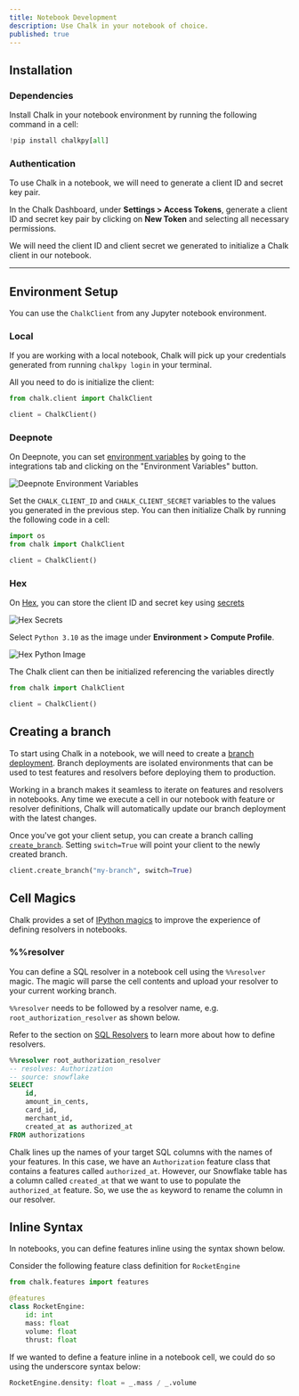 ```yaml
---
title: Notebook Development
description: Use Chalk in your notebook of choice.
published: true
---
```


## Installation

### Dependencies

Install Chalk in your notebook environment by running the following command in a cell:

```python notebook.ipynb
!pip install chalkpy[all]
```

### Authentication

To use Chalk in a notebook, we will need to generate a client ID and secret key pair.

In the Chalk Dashboard, under **Settings > Access Tokens**,
generate a client ID and secret key pair by clicking on **New Token** and selecting all necessary permissions.

We will need the client ID and client secret we generated to initialize
a Chalk client in our notebook.

---

## Environment Setup

You can use the `ChalkClient` from any Jupyter notebook environment.

### Local

If you are working with a local notebook, Chalk will pick up your credentials
generated from running `chalkpy login` in your terminal.

All you need to do is initialize the client:

```python notebook.ipynb
from chalk.client import ChalkClient

client = ChalkClient()
```

### Deepnote

On Deepnote, you can set [environment variables](https://deepnote.com/docs/environment-variables) by going to the
integrations tab and clicking on the "Environment Variables" button.

![Deepnote Environment Variables](/img/DeepnoteEnvVar.png)

Set the `CHALK_CLIENT_ID` and `CHALK_CLIENT_SECRET` variables to the values you generated in the previous step.
You can then initialize Chalk by running the following code in a cell:

```python notebook.ipynb
import os
from chalk import ChalkClient

client = ChalkClient()
```

### Hex

On [Hex](https://hex.tech), you can store the client ID and secret key using [secrets](https://learn.hex.tech/docs/environment-configuration/environment-views#secrets)

![Hex Secrets](/img/HexSecrets.png)

Select `Python 3.10` as the image under **Environment > Compute Profile**.

![Hex Python Image](/img/HexPythonImage.png)

The Chalk client can then be initialized referencing the variables directly

```python notebook.ipynb
from chalk import ChalkClient

client = ChalkClient()
```

## Creating a branch

To start using Chalk in a notebook, we will need to create a [branch deployment](/docs/branches).
Branch deployments are isolated environments that can be used to test features and resolvers before deploying them to production.

Working in a branch makes it seamless to iterate on features and resolvers in notebooks.
Any time we execute a cell in our notebook with feature or resolver definitions,
Chalk will automatically update our branch deployment with the latest changes.

Once you've got your client setup, you can create a branch calling [`create_branch`](/api-docs#ChalkClient.create_branch).
Setting `switch=True` will point your client to the newly created branch.

```python notebook.ipynb
client.create_branch("my-branch", switch=True)
```

## Cell Magics

Chalk provides a set of [IPython magics](https://ipython.readthedocs.io/en/stable/interactive/magics.html) to improve the experience of defining resolvers in notebooks.

### %%resolver

You can define a SQL resolver in a notebook cell using the `%%resolver` magic. The magic will parse the cell contents
and upload your resolver to your current working branch.

`%%resolver` needs to be followed by a resolver name, e.g. `root_authorization_resolver` as shown below.

Refer to the section on [SQL Resolvers](/docs/sql#sql-file-resolvers) to learn more about how to define resolvers.

```sql notebook.ipynb
%%resolver root_authorization_resolver
-- resolves: Authorization
-- source: snowflake
SELECT
    id,
    amount_in_cents,
    card_id,
    merchant_id,
    created_at as authorized_at
FROM authorizations
```

Chalk lines up the names of your target SQL columns with the names of your features.
In this case, we have an `Authorization` feature class that contains a features called `authorized_at`.
However, our Snowflake table has a column called `created_at` that we want to use to populate the `authorized_at` feature.
So, we use the `as` keyword to rename the column in our resolver.

## Inline Syntax


In notebooks, you can define features inline using the syntax shown below.

Consider the following feature class definition for `RocketEngine`

```python notebook.ipynb
from chalk.features import features

@features
class RocketEngine:
    id: int
    mass: float
    volume: float
    thrust: float
```

If we wanted to define a feature inline in a notebook cell, we could do so using the underscore syntax below:


```python notebook.ipynb
RocketEngine.density: float = _.mass / _.volume
```
